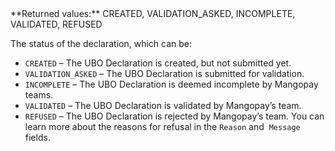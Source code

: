 <ParamField body="Status" type="string">     
**Returned values:** CREATED, VALIDATION_ASKED, INCOMPLETE, VALIDATED, REFUSED

The status of the declaration, which can be:  
- `CREATED` – The UBO Declaration is created, but not submitted yet.  
- `VALIDATION_ASKED` – The UBO Declaration is submitted for validation.  
- `INCOMPLETE` – The UBO Declaration is deemed incomplete by Mangopay teams.  
- `VALIDATED` – The UBO Declaration is validated by Mangopay’s team.  
- `REFUSED` – The UBO Declaration is rejected by Mangopay’s team. You can learn more about the reasons for refusal in the `Reason` and  `Message` fields.  
</ParamField>